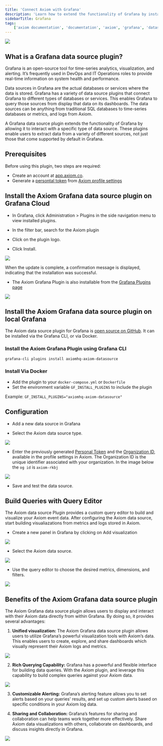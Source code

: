 ```yaml
---
title: 'Connect Axiom with Grafana'
description: 'Learn how to extend the functionality of Grafana by installing the Axiom data source plugin.'
sidebarTitle: Grafana
tags:
    ['axiom documentation', 'documentation', 'axiom', 'grafana', 'datasource plugin', 'grafana cloud', 'query editor', 'visualization', 'alerting', 'collaboration']
---
```


<Frame caption="Data visualisation">
  <img src="/doc-assets/shots/grafana-axiom-image-3.jpg" />
</Frame>

## What is a Grafana data source plugin? 

Grafana is an open-source tool for time-series analytics, visualization, and alerting. It’s frequently used in DevOps and IT Operations roles to provide real-time information on system health and performance.

Data sources in Grafana are the actual databases or services where the data is stored. Grafana has a variety of data source plugins that connect Grafana to different types of databases or services. This enables Grafana to query those sources from display that data on its dashboards. The data sources can be anything from traditional SQL databases to time-series databases or metrics, and logs from Axiom.

A Grafana data source plugin extends the functionality of Grafana by allowing it to interact with a specific type of data source. These plugins enable users to extract data from a variety of different sources, not just those that come supported by default in Grafana.

## Prerequisites

Before using this plugin, two steps are required:

- Create an account at [app.axiom.co](https://app.axiom.co/).
- Generate a [persontal token](https://axiom.co/docs/reference/settings#personal-token) from [Axiom profile settings](https://axiom.co/docs/reference/settings#profile)

## Install the Axiom Grafana data source plugin on Grafana Cloud

- In Grafana, click Administration > Plugins in the side navigation menu to view installed plugins.

- In the filter bar, search for the Axiom plugin

- Click on the plugin logo.

- Click Install.

<Frame caption="Add new layer">
  <img src="/doc-assets/shots/6-grafana.png" />
</Frame>

When the update is complete, a confirmation message is displayed, indicating that the installation was successful.

- The Axiom Grafana Plugin is also installable from the [Grafana Plugins page](https://grafana.com/grafana/plugins/axiomhq-axiom-datasource/)

<Frame caption="Add new layer">
  <img src="/doc-assets/shots/7-grafana.png" />
</Frame>

## Install the Axiom Grafana data source plugin on local Grafana

The Axiom data source plugin for Grafana is [open source on GitHub](https://github.com/axiomhq/axiom-grafana). It can be installed via the Grafana CLI, or via Docker.

### Install the Axiom Grafana Plugin using Grafana CLI 

```bash
grafana-cli plugins install axiomhq-axiom-datasource
```

### Install Via Docker 

- Add the plugin to your `docker-compose.yml` or `Dockerfile`
- Set the environment variable `GF_INSTALL_PLUGINS` to include the plugin

Example: 
`GF_INSTALL_PLUGINS="axiomhq-axiom-datasource"`

## Configuration 

- Add a new data source in Grafana

- Select the Axiom data source type.

<Frame caption="Add new layer">
  <img src="/doc-assets/shots/1-grafana.png" />
</Frame>

- Enter the previously generated [Personal Token](https://axiom.co/docs/reference/settings#personal-token) and the [Organization ID](https://axiom.co/docs/reference/settings#profile), available in the profile settings in Axiom. The Organization ID is the unique identifier associated with your organization. In the image below the `og id` is `axiom-rkbj`

<Frame>
  <img src="/doc-assets/shots/8-grafana.png" />
</Frame>

- Save and test the data source.

## Build Queries with Query Editor 

The Axiom data source Plugin provides a custom query editor to build and visualize your Axiom event data. After configuring the Axiom data source, start building visualiazations from metrics and logs stored in Axiom.

- Create a new panel in Grafana by clicking on Add visualization

<Frame caption="Build queries">
  <img src="/doc-assets/shots/2-grafana.png" />
</Frame>

- Select the Axiom data source.

<Frame caption="Axiom data source">
  <img src="/doc-assets/shots/3-grafana.png" />
</Frame>

- Use the query editor to choose the desired metrics, dimensions, and filters.

<Frame caption="Axiom Query Editor">
  <img src="/doc-assets/shots/axiom-aws-lambda-dashboard.png" />
</Frame>

## Benefits of the Axiom Grafana data source plugin

The Axiom Grafana data source plugin allows users to display and interact with their Axiom data directly from within Grafana. By doing so, it provides several advantages:

1. **Unified visualization:** The Axiom Grafana data source plugin allows users to utilize Grafana’s powerful visualization tools with Axiom’s data. This enables users to create, explore, and share dashboards which visually represent their Axiom logs and metrics.

<Frame caption="Data visualisation">
  <img src="/doc-assets/shots/grafana-axiom-image-3.jpg" />
</Frame>

2. **Rich Querying Capability:** Grafana has a powerful and flexible interface for building data queries. With the Axiom plugin, and leverage this capability to build complex queries against your Axiom data.

<Frame caption="Rich querying">
  <img src="/doc-assets/shots/grafana-axiom-image-1.jpg" />
</Frame>

3. **Customizable Alerting:** Grafana’s alerting feature allows you to set alerts based on your queries' results, and set up custom alerts based on specific conditions in your Axiom log data.

4. **Sharing and Collaboration:** Grafana’s features for sharing and collaboration can help teams work together more effectively. Share Axiom data visualizations with others, collaborate on dashboards, and discuss insights directly in Grafana.

<Frame caption="Rich querying">
  <img src="/doc-assets/shots/grafana-axiom-image-2.jpg" />
</Frame>